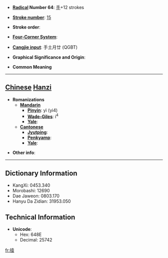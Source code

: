 * '''[[Wiktionary:Chinese radical index| Radical]] Number 64''': [[Wiktionary:Chinese radical index 手|手]]+12 strokes

* '''[[Wiktionary:Chinese total strokes index|Stroke number]]''': [[Wiktionary:Chinese total strokes index 15|15]]

* '''Stroke order''': 

* '''[[Wiktionary:Chinese four corner index|Four-Corner System]]''': 

* '''[[Wiktionary:Chinese Cangjie index|Cangjie input]]''': 手土月廿 (QGBT)

* '''Graphical Significance and Origin''': 

* '''Common Meaning'''

----

== [[Chinese]] [[Hanzi]] ==

* '''Romanizations'''
** '''[[Mandarin]]'''
*** '''[[Pinyin]]''': yì (yi4)
*** '''[[Wade-Giles]]''': i<sup>4</sup>
*** '''[[Yale]]''': 
** '''[[Cantonese]]'''
*** '''[[Jyutping]]''':
*** '''[[Penkyamp]]''': 
*** '''[[Yale]]''': 

* '''Other info''': 

----

== Dictionary Information ==

* KangXi: 0453.340
* Morobashi: 12690
* Dae Jaweon: 0803.170
* Hanyu Da Zidian: 31953.050

== Technical Information ==

* '''Unicode''':
** Hex: 648E
** Decimal: 25742

[[fr:撎]]
